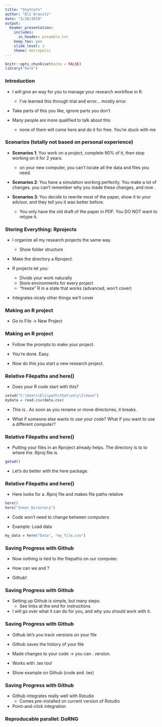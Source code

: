 ```yaml
---
title: "StatCafe"
author: "Eli Kravitz"
date: "2/28/2019"
output:
  beamer_presentation:
    includes:
      in_header: preamble.txt
    keep_tex: yes
    slide_level: 3
    theme: metropolis
---
```


```r
knitr::opts_chunk$set(echo = FALSE)
library("here")
```

### Introduction

* I will give an \alert{opinionated} way for you to manage your research workflow in R.
  - I've learned this through trial and error... mostly error.

* Take parts of this you like, ignore parts you don't
  
* Many people are more qualified to talk about this
  - none of them will come here and do it for free. You're stuck with me



### Scenarios (totally not based on personal experience)

* __Scenarios 1__: You work on a project, complete 90% of it, then stop working on it for 2 years. 
  - \alert{Nothing works} on your new computer, you can't locate all the data and files you need. 
  
* __Scenarios 2__: You have a simulation working perfectly. You make a lot of changes. \alert{A few days later} you can't remember why you made these changes, and now \alert{your simulation does not work correctly}.

* __Scenarios 3__: You decide to rewrite most of the paper, show it to your advisor, and they tell you it was better before.
  - You only have the old draft of the paper in PDF. You DO NOT want to retype it.
  
### Storing Everything: Rprojects

* I organize all my research projects the same way.
   - Show folder structure
   
* Make the directory a Rproject.

* R projects let you:
   - Divide your work naturally
   - Store environments for every project
   - "freeze" R in a state that works (advanced, won't cover)
   
* Integrates nicely other things we'll cover

### Making an R project

* Go to File $\rightarrow$ New Project

\begin{center}
  \includegraphics[width=\textwidth,height= .90\textheight,keepaspectratio]{projects_new.png}
\end{center}

### Making an R project

* Follow the prompts to make your project.

* You're done. Easy.

* Now do this \alert{every time} you start a new research project.


### Relative Filepaths and here()

* Does your R code start with this?
```r
setwd("C:\Users\Eli\path\that\only\I\have")
mydata = read.csv(data.csv)
```

* This is \alert{bad}. As soon as you rename or move directories, it breaks.

* What if someone else wants to use your code? What if you want to use a different computer? 

### Relative Filepaths and here()

* Putting your files in an Rproject already helps. The directory is to to where the .Rproj file is.

```r
getwd()
```

* Let's do better with the here package.

### Relative Filepaths and here()

* Here looks for a .Rproj file and makes file paths relative
```r
here()
here("Inner_Directory")
```
* Code won't need to change between computers

* Example: Load data
```r
my_data = here("Data", "my_file.csv")
```


### Saving Progress with Github
* Now nothing is tied to the filepaths on our computer.

* How can we \alert{back everything up} and \alert{make it available on multiple computers}?

* Github!

### Saving Progress with Github

* Setting up Github is simple, but many steps.
  - See links at the end for instructions
  
* I will go over what it can do for you, and why you should work with it.

### Saving Progress with Github

* Github let's you track versions on your file

* Github saves the history of your file

* Made changes to your code $\rightarrow$ you can \alert{revert back to an earlier}. version.

* Works with .tex too!

* Show example on Github (code and .tex)

### Saving Progress with Github

* Github integrates really well with Rstudio
   - Comes pre-installed on current version of Rstudio
   
* Point-and-click integration

### Reproducable parallel: DoRNG


